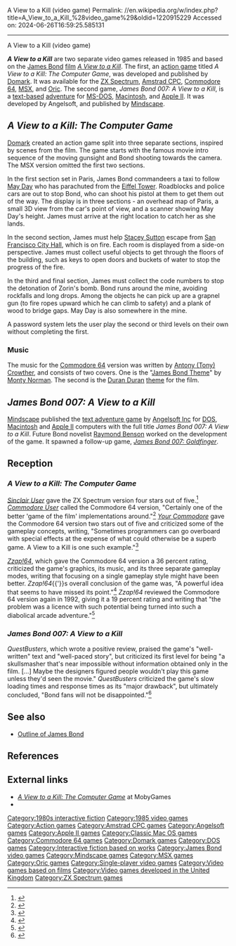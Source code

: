 A View to a Kill (video game)
Permalink: //en.wikipedia.org/w/index.php?title=A_View_to_a_Kill_%28video_game%29&oldid=1220915229
Accessed on: 2024-06-26T16:59:25.585131



------
A View to a Kill (video game)
{{multiple issues|
{{Unfocused|date=April 2020}}
{{more citations needed|date= August 2016}}
}}
{{Infobox video game
| collapsible = 
| state = 
| italic title = 
| title = A View to a Kill
| image = View to a kill game cover.jpg
| alt = 
| caption = Cover for ''The Computer Game''
| developer = [[Domark]]<br>Angelsoft
| publisher = Domark<br>[[Mindscape (company)|Mindscape]]
| series = ''[[James Bond in video games|James Bond]]''
| engine = 
| platforms = '''The Computer Game'''{{cslist|[[Amstrad CPC]]|[[Commodore 64]]|[[MSX]]|[[Oric computers|Oric]]|[[ZX Spectrum]]}}<br>'''Text adventure'''<br>{{cslist|[[Apple II]]|[[Macintosh]]|[[MS-DOS]]}}
| released = {{Video game release|WW|1985}}
| genre = [[Action game|Action]]
| modes = [[Single-player video game|Single-player]]
| director = 
| producer = 
| designer = 
| programmer = 
| artist = 
| writer = 
| composer = 
| arcade system = 
}}

'''''A View to a Kill''''' are two separate video games released in 1985 and based on the [[James Bond]] [[James Bond in film|film]] ''[[A View to a Kill]]''. The first, an [[action game]] titled ''A View to a Kill: The Computer Game'', was developed and published by [[Domark]]. It was available for the [[ZX Spectrum]], [[Amstrad CPC]], [[Commodore 64]], [[MSX]], and [[Oric computers|Oric]]. The second game, ''James Bond 007: A View to a Kill'', is a [[text-based game|text-based]] [[Adventure game|adventure]] for [[MS-DOS]], [[Macintosh]], and [[Apple II]]. It was developed by Angelsoft, and published by [[Mindscape (company)|Mindscape]].

==''A View to a Kill: The Computer Game''==
[[Domark]] created an action game split into three separate sections, inspired by scenes from the film. The game starts with the famous movie intro sequence of the moving gunsight and Bond shooting towards the camera. The MSX version omitted the first two sections.

In the first section set in Paris, James Bond commandeers a taxi to follow [[May Day (James Bond)|May Day]] who has parachuted from the [[Eiffel Tower]]. Roadblocks and police cars are out to stop Bond, who can shoot his pistol at them to get them out of the way. The display is in three sections - an overhead map of Paris, a small 3D view from the car's point of view, and a scanner showing May Day's height. James must arrive at the right location to catch her as she lands.

In the second section, James must help [[Stacey Sutton]] escape from [[San Francisco City Hall]], which is on fire. Each room is displayed from a side-on perspective. James must collect useful objects to get through the floors of the building, such as keys to open doors and buckets of water to stop the progress of the fire.

In the third and final section, James must collect the code numbers to stop the detonation of Zorin's bomb. Bond runs around the mine, avoiding rockfalls and long drops. Among the objects he can pick up are a grapnel gun (to fire ropes upward which he can climb to safety) and a plank of wood to bridge gaps. May Day is also somewhere in the mine.

A password system lets the user play the second or third levels on their own without completing the first.

===Music===
The music for the [[Commodore 64]] version was written by [[Antony Crowther|Antony (Tony) Crowther]], and consists of two covers. One is the "[[James Bond Theme]]" by [[Monty Norman]]. The second is the [[Duran Duran]] [[A View to a Kill (song)|theme]] for the film.

==''James Bond 007: A View to a Kill''==
[[Mindscape (company)|Mindscape]] published the [[Interactive fiction|text adventure game]] by [[Angelsoft Inc]] for [[DOS]], [[Macintosh]] and [[Apple II]] computers with the full title ''James Bond 007: A View to a Kill''. Future Bond novelist [[Raymond Benson]] worked on the development of the game. It spawned a follow-up game, ''[[James Bond 007: Goldfinger]]''.

==Reception==
===''A View to a Kill: The Computer Game''===
''[[Sinclair User]]'' gave the ZX Spectrum version four stars out of five.<ref name=SU>{{cite web|url=https://archive.org/stream/sinclair-user-magazine-040/SinclairUser_040_Jul_1985#page/n19/mode/1up|title=A View to a Kill (ZX Spectrum)|last=Edgeley|first=Clare|work=[[Sinclair User]]|date=July 1985|access-date=17 August 2016|page=20}}</ref> ''[[Commodore User]]'' called the Commodore 64 version, "Certainly one of the better 'game of the film' implementations around."<ref name=CU>{{cite web|url=https://archive.org/stream/commodore-user-magazine-24/Commodore_User_Issue_24_1985_Sep#page/n26/mode/1up|title=A View to a Kill (Commodore 64)|work=[[Commodore User]]|date=September 1985|access-date=17 August 2016|page=27}}</ref> ''[[Your Commodore]]'' gave the Commodore 64 version two stars out of five and criticized some of the gameplay concepts, writing, "Sometimes programmers can go overboard with special effects at the expense of what could otherwise be a superb game. A View to a Kill is one such example."<ref name=YC>{{cite web|url=https://archive.org/stream/13-your-commodore-magazine/Your_Commodore_Issue_13_1985_Oct#page/n61/mode/1up|title=A View To A Kill (Commodore 64)|work=[[Your Commodore]]|date=October 1985|access-date=17 August 2016|page=62}}</ref>

''[[Zzap!64]]'', which gave the Commodore 64 version a 36 percent rating, criticized the game's graphics, its music, and its three separate gameplay modes, writing that focusing on a single gameplay style might have been better. ''Zzap!64''{{'}}s overall conclusion of the game was, "A powerful idea that seems to have missed its point."<ref name=Z!>{{cite web|url=https://archive.org/stream/zzap64-magazine-004/ZZap_64_Issue_004_1985_Aug#page/n21/mode/2up|title=A View to a Kill (Commodore 64)|work=[[Zzap!64]]|date=August 1985|access-date=17 August 2016|pages=23{{ndash}}24}}</ref> ''Zzap!64'' reviewed the Commodore 64 version again in 1992, giving it a 19 percent rating and writing that "the problem was a licence with such potential being turned into such a diabolical arcade adventure."<ref>{{cite web|url=https://archive.org/stream/zzap64-magazine-090/ZZap_64_Issue_090_1992_Nov#page/n16/mode/1up|title=A View to a Kill (Commodore 64)|work=Zzap!64|date=November 1992|access-date=17 August 2016|page=17}}</ref>

===''James Bond 007: A View to a Kill''===
''QuestBusters'', which wrote a positive review, praised the game's "well-written" text and "well-paced story", but criticized its first level for being "a skullsmasher that's near impossible without information obtained only in the film. [...] Maybe the designers figured people wouldn't play this game unless they'd seen the movie." ''QuestBusters'' criticized the game's slow loading times and response times as its "major drawback", but ultimately concluded, "Bond fans will not be disappointed."<ref name=QB>{{cite web|url=https://archive.org/stream/questbusters-v3n07/qbusters_v3_n07#page/n0/mode/1up|title=A View to a Kill|work=QuestBusters|date=July 1986|access-date=18 August 2016|pages=1{{ndash}}2}}</ref>

==See also==
* [[Outline of James Bond]]

==References==
{{reflist}}

==External links==
* [http://www.mobygames.com/game/a-view-to-a-kill-the-computer-game ''A View to a Kill: The Computer Game''] at MobyGames
* {{IFDB|id=3ia5pvh551ymk3hs|title=A View to a Kill}}

{{James Bond games}}
{{A View to a Kill}}
{{DEFAULTSORT:View to Kill, A}}
[[Category:1980s interactive fiction]]
[[Category:1985 video games]]
[[Category:Action games]]
[[Category:Amstrad CPC games]]
[[Category:Angelsoft games]]
[[Category:Apple II games]]
[[Category:Classic Mac OS games]]
[[Category:Commodore 64 games]]
[[Category:Domark games]]
[[Category:DOS games]]
[[Category:Interactive fiction based on works]]
[[Category:James Bond video games]]
[[Category:Mindscape games]]
[[Category:MSX games]]
[[Category:Oric games]]
[[Category:Single-player video games]]
[[Category:Video games based on films]]
[[Category:Video games developed in the United Kingdom]]
[[Category:ZX Spectrum games]]